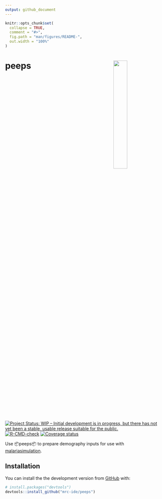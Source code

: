 ```yaml
---
output: github_document
---
```


<!-- README.md is generated from README.Rmd. Please edit that file -->

```r
knitr::opts_chunk$set(
  collapse = TRUE,
  comment = "#>",
  fig.path = "man/figures/README-",
  out.width = "100%"
)
```

# peeps <img src="man/figures/peeps_hex.png" align="right" width=30% height=30% />

<!-- badges: start -->
[![Project Status: WIP – Initial development is in progress, but there has not yet been a stable, usable release suitable for the public.](https://www.repostatus.org/badges/latest/wip.svg)](https://www.repostatus.org/#wip)
[![R-CMD-check](https://github.com/mrc-ide/peeps/workflows/R-CMD-check/badge.svg)](https://github.com/mrc-ide/peeps/actions)
[![Coverage status](https://codecov.io/gh/mrc-ide/peeps/branch/main/graph/badge.svg)](https://codecov.io/github/mrc-ide/peeps)
<!-- badges: end -->

Use 📦peeps📦 to prepare demography inputs for use with [malariasimulation](https://mrc-ide.github.io/malariasimulation/).

## Installation

You can install the  the development version from [GitHub](https://github.com/) with:

``` r
# install.packages("devtools")
devtools::install_github("mrc-ide/peeps")
```

